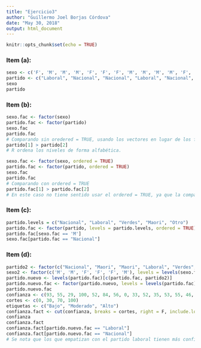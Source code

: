 ```yaml
---
title: "Ejercicio3"
author: "Guillermo Joel Borjas Córdova"
date: "May 30, 2018"
output: html_document
---
```


```r
knitr::opts_chunk$set(echo = TRUE)
```

### Item (a):

```r
sexo <- c('F', 'M', 'M', 'M', 'F', 'F', 'F', 'M', 'M', 'M', 'M', 'F', 'M', 'F', 'F', 'F', 'M', 'M', 'M', 'M')
partido <- c("Laboral", "Nacional", "Nacional", "Laboral", "Nacional", "Verdes", "Nacional", "Nacional", "Verdes", "Otro", "Verdes", "Laboral", "Nacional", "Nacional", "Laboral", "Laboral", "Nacional", "Nacional", "Laboral", "Otro")
sexo
partido
```

### Item (b):

```r
sexo.fac <- factor(sexo)
partido.fac <- factor(partido)
sexo.fac
partido.fac
# Comparando sin oredered = TRUE, usando los vectores en lugar de los factores.
partido[1] > partido[2]
# R ordena los niveles de forma alfabética.

sexo.fac <- factor(sexo, ordered = TRUE)
partido.fac <- factor(partido, ordered = TRUE)
sexo.fac
partido.fac
# Comparando con ordered = TRUE
partido.fac[1] > partido.fac[2]
# En este caso no tiene sentido usar el ordered = TRUE, ya que la comparación daría el mismo resultado si no lo usáramos.
```

### Item (c):

```r
partido.levels = c("Nacional", "Laboral", "Verdes", "Maori", "Otro")
partido.fac <- factor(partido, levels = partido.levels, ordered = TRUE)
partido.fac[sexo.fac == 'M']
sexo.fac[partido.fac == "Nacional"]
```

### Item (d):

```r
partido2 <- factor(c("Nacional", "Maori", "Maori", "Laboral", "Verdes", "Laboral"), levels = levels(partido.fac), ordered = T)
sexo2 <- factor(c('M', 'M', 'F', 'F', 'F', 'M'), levels = levels(sexo.fac), ordered = T)
partido.nuevo <- levels(partido.fac)[c(partido.fac, partido2)]
partido.nuevo.fac <- factor(partido.nuevo, levels = levels(partido.fac), ordered = T)
partido.nuevo.fac
confianza <- c(93, 55, 29, 100, 52, 84, 56, 0, 33, 52, 35, 53, 55, 46, 40, 40, 56, 45, 64, 31, 10, 29, 40, 95, 18, 61)
cortes <- c(0, 30, 70, 100)
etiquetas <- c("Bajo", "Moderado", "Alto")
confianza.fact <- cut(confianza, breaks = cortes, right = F, include.lowest = T, labels = etiquetas)
confianza
confianza.fact
confianza.fact[partido.nuevo.fac == "Laboral"]
confianza.fact[partido.nuevo.fac == "Nacional"]
# Se nota que los que empatizan con el partido laboral tienen más confianza en que su partido ganará más escaños en el parlamento que el partido nacional. Los que empatizan con el partido nacional, su grado de confianza es menor de que esto suceda.
```